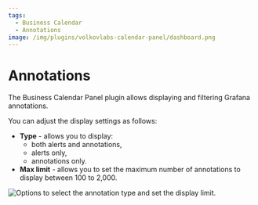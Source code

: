 ```yaml
---
tags:
  - Business Calendar
  - Annotations
image: /img/plugins/volkovlabs-calendar-panel/dashboard.png
---
```



# Annotations

The Business Calendar Panel plugin allows displaying and filtering Grafana annotations.

You can adjust the display settings as follows:

- **Type** - allows you to display:
  - both alerts and annotations,
  - alerts only,
  - annotations only.
- **Max limit** - allows you to set the maximum number of annotations to display between 100 to 2,000.

<Image
  title="Options to select the annotation type and set the display limit."
  src="/img/plugins/volkovlabs-calendar-panel/annotations.png"
/>
